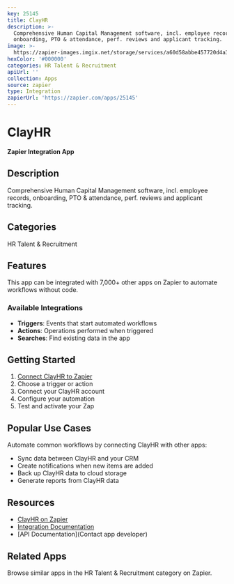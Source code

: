 ```yaml
---
key: 25145
title: ClayHR
description: >-
  Comprehensive Human Capital Management software, incl. employee records,
  onboarding, PTO & attendance, perf. reviews and applicant tracking.
image: >-
  https://zapier-images.imgix.net/storage/services/a60d58abbe457720d4a3a63cfe1be4a0.png?auto=format%2Ccompress&ixlib=python-3.0.0&q=50
hexColor: '#000000'
categories: HR Talent & Recruitment
apiUrl: ''
collection: Apps
source: zapier
type: Integration
zapierUrl: 'https://zapier.com/apps/25145'
---
```

# ClayHR

**Zapier Integration App**

## Description

Comprehensive Human Capital Management software, incl. employee records, onboarding, PTO & attendance, perf. reviews and applicant tracking.

## Categories

HR Talent & Recruitment

## Features

This app can be integrated with 7,000+ other apps on Zapier to automate workflows without code.

### Available Integrations

- **Triggers**: Events that start automated workflows
- **Actions**: Operations performed when triggered
- **Searches**: Find existing data in the app

## Getting Started

1. [Connect ClayHR to Zapier](https://zapier.com/apps/25145)
2. Choose a trigger or action
3. Connect your ClayHR account
4. Configure your automation
5. Test and activate your Zap

## Popular Use Cases

Automate common workflows by connecting ClayHR with other apps:

- Sync data between ClayHR and your CRM
- Create notifications when new items are added
- Back up ClayHR data to cloud storage
- Generate reports from ClayHR data

## Resources

- [ClayHR on Zapier](https://zapier.com/apps/25145)
- [Integration Documentation](https://zapier.com/apps/25145/integrations)
- [API Documentation](Contact app developer)

## Related Apps

Browse similar apps in the HR Talent & Recruitment category on Zapier.
